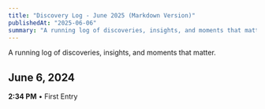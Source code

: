 ```yaml
---
title: "Discovery Log - June 2025 (Markdown Version)"
publishedAt: "2025-06-06"
summary: "A running log of discoveries, insights, and moments that matter - written in pure markdown."
---
```


A running log of discoveries, insights, and moments that matter.

## June 6, 2024

**2:34 PM** • First Entry